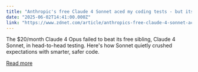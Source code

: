 ```yaml
---
title: "Anthropic's free Claude 4 Sonnet aced my coding tests - but its paid Opus model somehow didn't"
date: "2025-06-02T14:41:00.000Z"
link: "https://www.zdnet.com/article/anthropics-free-claude-4-sonnet-aced-my-coding-tests-but-its-paid-opus-model-somehow-didnt/"
---
```


The $20/month Claude 4 Opus failed to beat its free sibling, Claude 4 Sonnet, in head-to-head testing. Here's how Sonnet quietly crushed expectations with smarter, safer code.

[Read more](https://www.zdnet.com/article/anthropics-free-claude-4-sonnet-aced-my-coding-tests-but-its-paid-opus-model-somehow-didnt/)
